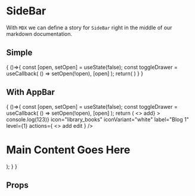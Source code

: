 


<Meta title='Components|Layout/SideBar' component={SideBar} />

# SideBar
With `MDX` we can define a story for `SideBar` right in the middle of our
markdown documentation.

## Simple 
<Preview>
  <Story name='Simple'>
    {
      ()=>{
        const [open, setOpen] = useState(false);
        const toggleDrawer = useCallback(
        () => setOpen(!open),
        [open]
        );
    return(
        <SideBar
          onToggleDrawer={toggleDrawer}
          open={open}
        />
        )
      }
    }
  </Story>
</Preview>


## With AppBar 
<Preview>
  <Story name='With AppBar'>
    {
      ()=>{
        const [open, setOpen] = useState(false);
        const toggleDrawer = useCallback(
        () => setOpen(!open),
        [open]
        );
    return (
      <>
        <AppBar
          logo={logo}
          links={links}
          controls={controls}
          userAvatar={userAvatar}
          sideNavActive={true}
        />
        <SideBar
          onToggleDrawer={toggleDrawer}
          open={open}
        >
        <SideBarSection
          label="Blogs"
          actions={<Icon variant="white">add</Icon>}
        >
          <SideBarItem
            onClick={() => console.log(123)}
            icon="library_books"
            iconVariant="white"
            label="Blog 1"
            level={1}
            actions={
              <>
                <a>
                  <Icon variant="white">add</Icon>
                </a>
                <a>
                  <Icon variant="white">edit</Icon>
                </a>
              </>
            }
          />
          <SideBarItem
            icon="library_books"
            iconVariant="white"
            label="Blog 2"
            level={1}
          />
        </SideBarSection>
      </SideBar>
        <main className={clsx({ pushContent: open })}>
          <h1>Main Content Goes Here</h1>
        </main>
    </>
  );
      }
    }
  </Story>
</Preview>




## Props
<Props of={SideBar} />